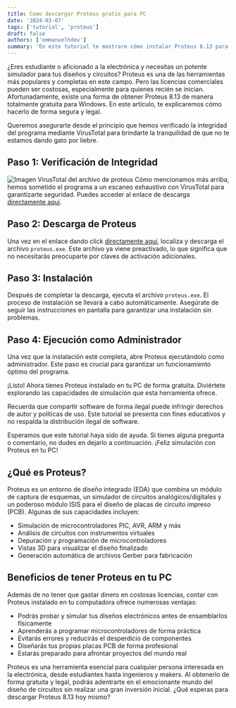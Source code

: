 ```yaml
---
title: Como descargar Proteus gratis para PC
date: '2024-03-07'
tags: ['tutorial', 'proteus']
draft: false
authors: ['emmanuelhdev']
summary: 'En este tutorial te mostrare cómo instalar Proteus 8.13 para Windows'
---
```


¿Eres estudiante o aficionado a la electrónica y necesitas un potente simulador para tus diseños y circuitos? Proteus es una de las herramientas más populares y completas en este campo. Pero las licencias comerciales pueden ser costosas, especialmente para quienes recién se inician. Afortunadamente, existe una forma de obtener Proteus 8.13 de manera totalmente gratuita para Windows. En este artículo, te explicaremos cómo hacerlo de forma segura y legal.

Queremos asegurarte desde el principio que hemos verificado la integridad del programa mediante VirusTotal para brindarte la tranquilidad de que no te estamos dando gato por liebre.

## Paso 1: Verificación de Integridad

![Imagen VirusTotal del archivo de proteus](/static/images/virus-total-proteus.png)
Cómo mencionamos más arriba, hemos sometido el programa a un escaneo exhaustivo con VirusTotal para garantizarte seguridad. Puedes acceder al enlace de descarga [directamente aquí](https://drive.google.com/drive/u/0/folders/1RZ3G9JXHu8lDZnKep8JWQYhilmPvsR-r).

## Paso 2: Descarga de Proteus

Una vez en el enlace dando click [directamente aquí](https://drive.google.com/drive/u/0/folders/1RZ3G9JXHu8lDZnKep8JWQYhilmPvsR-r), localiza y descarga el archivo `proteus.exe`. Este archivo ya viene preactivado, lo que significa que no necesitarás preocuparte por claves de activación adicionales.

## Paso 3: Instalación

Después de completar la descarga, ejecuta el archivo `proteus.exe`. El proceso de instalación se llevará a cabo automáticamente. Asegúrate de seguir las instrucciones en pantalla para garantizar una instalación sin problemas.

## Paso 4: Ejecución como Administrador

Una vez que la instalación esté completa, abre Proteus ejecutándolo como administrador. Este paso es crucial para garantizar un funcionamiento óptimo del programa.

¡Listo! Ahora tienes Proteus instalado en tu PC de forma gratuita. Diviértete explorando las capacidades de simulación que esta herramienta ofrece.

Recuerda que compartir software de forma ilegal puede infringir derechos de autor y políticas de uso. Este tutorial se presenta con fines educativos y no respalda la distribución ilegal de software.

Esperamos que este tutorial haya sido de ayuda. Si tienes alguna pregunta o comentario, no dudes en dejarlo a continuación. ¡Feliz simulación con Proteus en tu PC!

## ¿Qué es Proteus?
Proteus es un entorno de diseño integrado (EDA) que combina un módulo de captura de esquemas, un simulador de circuitos analógicos/digitales y un poderoso módulo ISIS para el diseño de placas de circuito impreso (PCB). Algunas de sus capacidades incluyen:

- Simulación de microcontroladores PIC, AVR, ARM y más 
- Análisis de circuitos con instrumentos virtuales
- Depuración y programación de microcontroladores
- Vistas 3D para visualizar el diseño finalizado
- Generación automática de archivos Gerber para fabricación

## Beneficios de tener Proteus en tu PC
Además de no tener que gastar dinero en costosas licencias, contar con Proteus instalado en tu computadora ofrece numerosas ventajas:

- Podrás probar y simular tus diseños electrónicos antes de ensamblarlos físicamente
- Aprenderás a programar microcontroladores de forma práctica
- Evitarás errores y reducirás el desperdicio de componentes 
- Diseñarás tus propias placas PCB de forma profesional
- Estarás preparado para afrontar proyectos del mundo real

Proteus es una herramienta esencial para cualquier persona interesada en la electrónica, desde estudiantes hasta ingenieros y makers. Al obtenerlo de forma gratuita y legal, podrás adentrarte en el emocionante mundo del diseño de circuitos sin realizar una gran inversión inicial. ¿Qué esperas para descargar Proteus 8.13 hoy mismo?
